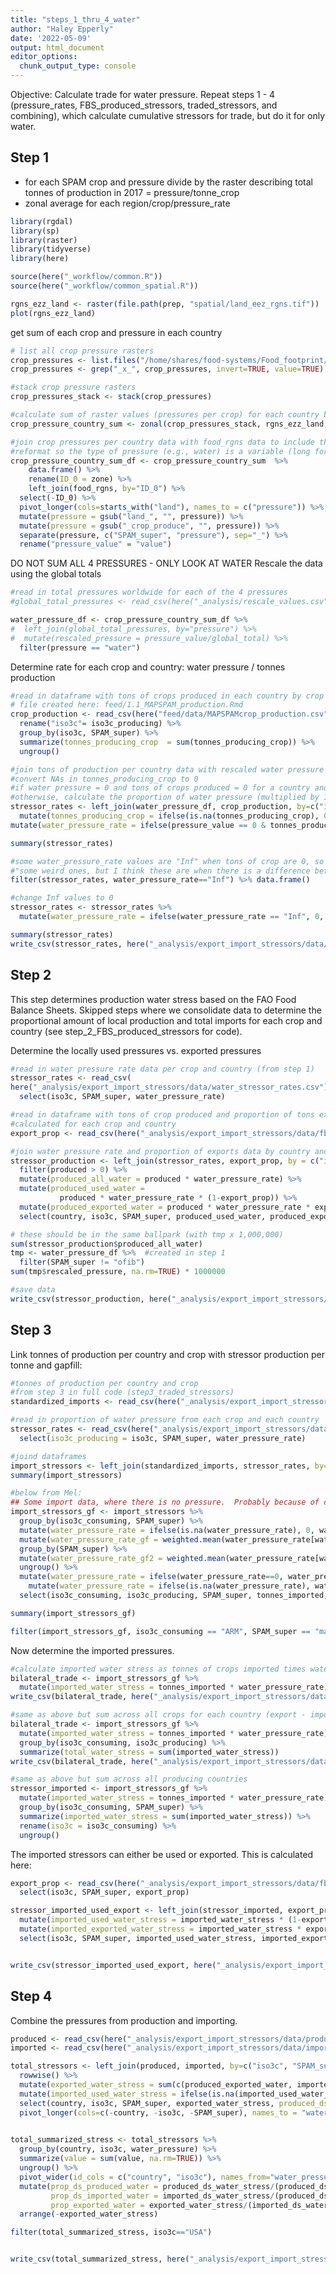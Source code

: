 ```yaml
---
title: "steps_1_thru_4_water"
author: "Haley Epperly"
date: '2022-05-09'
output: html_document
editor_options: 
  chunk_output_type: console
---
```


Objective: Calculate trade for water pressure. Repeat steps 1 - 4 (pressure_rates, FBS_produced_stressors, traded_stressors, and combining), which calculate cumulative stressors for trade, but do it for only water.

## Step 1
* for each SPAM crop and pressure divide by the raster describing total tonnes of production in 2017 = pressure/tonne_crop
* zonal average for each region/crop/pressure_rate


```r

library(rgdal)
library(sp)
library(raster)
library(tidyverse)
library(here)

source(here("_workflow/common.R"))
source(here("_workflow/common_spatial.R"))

rgns_ezz_land <- raster(file.path(prep, "spatial/land_eez_rgns.tif"))
plot(rgns_ezz_land)

```


get sum of each crop and pressure in each country
```r

# list all crop pressure rasters
crop_pressures <- list.files("/home/shares/food-systems/Food_footprint/all_food_systems/datalayers", pattern="crop_produce", full=TRUE)
crop_pressures <- grep("_x_", crop_pressures, invert=TRUE, value=TRUE)  # get rid of feed proportions

#stack crop pressure rasters
crop_pressures_stack <- stack(crop_pressures)

#calculate sum of raster values (pressures per crop) for each country based on country borders raster (rgns_ezz_land)
crop_pressure_country_sum <- zonal(crop_pressures_stack, rgns_ezz_land, fun="sum", progress="text", na.rm=TRUE) 

#join crop pressures per country data with food_rgns data to include the iso3c code for each country in the pressures data 
#reformat so the type of pressure (e.g., water) is a variable (long format)
crop_pressure_country_sum_df <- crop_pressure_country_sum  %>% 
    data.frame() %>%
    rename(ID_0 = zone) %>%
    left_join(food_rgns, by="ID_0") %>%
  select(-ID_0) %>%
  pivot_longer(cols=starts_with("land"), names_to = c("pressure")) %>%
  mutate(pressure = gsub("land_", "", pressure)) %>%
  mutate(pressure = gsub("_crop_produce", "", pressure)) %>%
  separate(pressure, c("SPAM_super", "pressure"), sep="_") %>%
  rename("pressure_value" = "value")

```


DO NOT SUM ALL 4 PRESSURES - ONLY LOOK AT WATER
Rescale the data using the global totals
```r

#read in total pressures worldwide for each of the 4 pressures
#global_total_pressures <- read_csv(here("_analysis/rescale_values.csv"))

water_pressure_df <- crop_pressure_country_sum_df %>%
#  left_join(global_total_pressures, by="pressure") %>%
#  mutate(rescaled_pressure = pressure_value/global_total) %>%
  filter(pressure == "water")

```


Determine rate for each crop and country:
water pressure / tonnes production
```r

#read in dataframe with tons of crops produced in each country by crop and country
# file created here: feed/1.1_MAPSPAM_production.Rmd
crop_production <- read_csv(here("feed/data/MAPSPAMcrop_production.csv")) %>%
  rename("iso3c"= iso3c_producing) %>%
  group_by(iso3c, SPAM_super) %>%
  summarize(tonnes_producing_crop  = sum(tonnes_producing_crop)) %>%
  ungroup()

#join tons of production per country data with rescaled water pressure data per country per crop
#convert NAs in tonnes_producing_crop to 0
#if water pressure = 0 and tons of crops produced = 0 for a country and crop, then put 0
#otherwise, calculate the proportion of water pressure (multiplied by 1 million) per tons of crop produced
stressor_rates <- left_join(water_pressure_df, crop_production, by=c("iso3c", "SPAM_super")) %>%
  mutate(tonnes_producing_crop = ifelse(is.na(tonnes_producing_crop), 0, tonnes_producing_crop)) %>% # Gibralter and Saint-Martin have NA's for production
mutate(water_pressure_rate = ifelse(pressure_value == 0 & tonnes_producing_crop ==0, 0, pressure_value/tonnes_producing_crop))

summary(stressor_rates)

#some water_pressure_rate values are "Inf" when tons of crop are 0, so they should be 0 - note from Mel below on why that might be
#"some weird ones, but I think these are when there is a difference between FAO reporting and what is in the SPAM maps. This should be fine."
filter(stressor_rates, water_pressure_rate=="Inf") %>% data.frame()

#change Inf values to 0
stressor_rates <- stressor_rates %>%
  mutate(water_pressure_rate = ifelse(water_pressure_rate == "Inf", 0, water_pressure_rate))

summary(stressor_rates)
write_csv(stressor_rates, here("_analysis/export_import_stressors/data/water_stressor_rates.csv"))

```




## Step 2

This step determines production water stress based on the FAO Food Balance Sheets. Skipped steps where we consolidate data to determine the proportional amount of local production and total imports for each crop and country (see step_2_FBS_produced_stressors for code).


Determine the locally used pressures vs. exported pressures
```r

#read in water pressure rate data per crop and country (from step 1)
stressor_rates <- read_csv(
here("_analysis/export_import_stressors/data/water_stressor_rates.csv")) %>%
  select(iso3c, SPAM_super, water_pressure_rate)

#read in dataframe with tons of crop produced and proportion of tons exported for each crop and country
#calculated for each crop and country
export_prop <- read_csv(here("_analysis/export_import_stressors/data/fbs_export_prop.csv"))

#join water pressure rate and proportion of exports data by country and crop, subset to data with production > 0 tons, calculate water pressure from tons of crops produced, calculate proportion of water pressure from produced and not-exported crops (i.e., used), calculate proportion of water pressure from produced and exported crops (exported), subset to variables of interest. 
stressor_production <- left_join(stressor_rates, export_prop, by = c("iso3c", "SPAM_super")) %>%
  filter(produced > 0) %>%
  mutate(produced_all_water = produced * water_pressure_rate) %>%
  mutate(produced_used_water = 
           produced * water_pressure_rate * (1-export_prop)) %>%
  mutate(produced_exported_water = produced * water_pressure_rate * export_prop) %>%
  select(country, iso3c, SPAM_super, produced_used_water, produced_exported_water, produced_all_water)

# these should be in the same ballpark (with tmp x 1,000,000)
sum(stressor_production$produced_all_water)
tmp <- water_pressure_df %>%  #created in step 1
  filter(SPAM_super != "ofib")
sum(tmp$rescaled_pressure, na.rm=TRUE) * 1000000

#save data
write_csv(stressor_production, here("_analysis/export_import_stressors/data/produced_water_stress.csv"))

```




## Step 3

Link tonnes of production per country and crop with stressor production per tonne and gapfill:
```r

#tonnes of production per country and crop
#from step 3 in full code (step3_traded_stressors)
standardized_imports <- read_csv(here("_analysis/export_import_stressors/data/tons_crops_imported_by_country.csv"))

#read in proportion of water pressure from each crop and each country
stressor_rates <- read_csv(here("_analysis/export_import_stressors/data/water_stressor_rates.csv")) %>%
  select(iso3c_producing = iso3c, SPAM_super, water_pressure_rate)

#joind dataframes
import_stressors <- left_join(standardized_imports, stressor_rates, by=c("iso3c_producing", "SPAM_super"))
summary(import_stressors)

#below from Mel:
## Some import data, where there is no pressure.  Probably because of complex trade relationships.  These are gapfilled with \mean of other countries that provide trade to the importing country weighted by import tonnes.  In some cases, there were no trade countries with non zero data and we gapfilled these with the global average values for a SPAM crop category, weighted by total trade. 
import_stressors_gf <- import_stressors %>%
  group_by(iso3c_consuming, SPAM_super) %>%
  mutate(water_pressure_rate = ifelse(is.na(water_pressure_rate), 0, water_pressure_rate)) %>%
  mutate(water_pressure_rate_gf = weighted.mean(water_pressure_rate[water_pressure_rate>0], tonnes_imported[water_pressure_rate>0])) %>%
  group_by(SPAM_super) %>%
  mutate(water_pressure_rate_gf2 = weighted.mean(water_pressure_rate[water_pressure_rate>0], tonnes_imported[water_pressure_rate>0])) %>%
  ungroup() %>%
  mutate(water_pressure_rate = ifelse(water_pressure_rate==0, water_pressure_rate_gf, water_pressure_rate)) %>%
    mutate(water_pressure_rate = ifelse(is.na(water_pressure_rate), water_pressure_rate_gf2, water_pressure_rate)) %>%
  select(iso3c_consuming, iso3c_producing, SPAM_super, tonnes_imported, water_pressure_rate)

summary(import_stressors_gf)

filter(import_stressors_gf, iso3c_consuming == "ARM", SPAM_super == "maiz")

```

Now determine the imported pressures.
```r

#calculate imported water stress as tonnes of crops imported times water pressure per crop tonne
bilateral_trade <- import_stressors_gf %>%
  mutate(imported_water_stress = tonnes_imported * water_pressure_rate) 
write_csv(bilateral_trade, here("_analysis/export_import_stressors/data/bilateral_trade_crop_water.csv"))

#same as above but sum across all crops for each country (export - import combo)
bilateral_trade <- import_stressors_gf %>%
  mutate(imported_water_stress = tonnes_imported * water_pressure_rate) %>%
  group_by(iso3c_consuming, iso3c_producing) %>%
  summarize(total_water_stress = sum(imported_water_stress))
write_csv(bilateral_trade, here("_analysis/export_import_stressors/data/bilateral_trade_water.csv"))

#same as above but sum across all producing countries
stressor_imported <- import_stressors_gf %>%
  mutate(imported_water_stress = tonnes_imported * water_pressure_rate) %>%
  group_by(iso3c_consuming, SPAM_super) %>%
  summarize(imported_water_stress = sum(imported_water_stress)) %>%
  rename(iso3c = iso3c_consuming) %>%
  ungroup()

```


The imported stressors can either be used or exported.  This is calculated here:
```r

export_prop <- read_csv(here("_analysis/export_import_stressors/data/fbs_export_prop.csv")) %>%
  select(iso3c, SPAM_super, export_prop)

stressor_imported_used_export <- left_join(stressor_imported, export_prop, by = c("iso3c", "SPAM_super")) %>%
  mutate(imported_used_water_stress = imported_water_stress * (1-export_prop)) %>%
  mutate(imported_exported_water_stress = imported_water_stress * export_prop) %>%
  select(iso3c, SPAM_super, imported_used_water_stress, imported_exported_water_stress)


write_csv(stressor_imported_used_export, here("_analysis/export_import_stressors/data/imported_water_stress.csv"))
```




## Step 4

Combine the pressures from production and importing.

```r

produced <- read_csv(here("_analysis/export_import_stressors/data/produced_water_stress.csv"))
imported <- read_csv(here("_analysis/export_import_stressors/data/imported_water_stress.csv"))

total_stressors <- left_join(produced, imported, by=c("iso3c", "SPAM_super")) %>%
  rowwise() %>%
  mutate(exported_water_stress = sum(c(produced_exported_water, imported_exported_water_stress), na.rm=TRUE)) %>%
  mutate(imported_used_water_stress = ifelse(is.na(imported_used_water_stress), 0, imported_used_water_stress)) %>%
  select(country, iso3c, SPAM_super, exported_water_stress, produced_ds_water_stress = produced_used_water, imported_ds_water_stress=imported_used_water_stress) %>%
  pivot_longer(cols=c(-country, -iso3c, -SPAM_super), names_to = "water_pressure")
  

total_summarized_stress <- total_stressors %>%
  group_by(country, iso3c, water_pressure) %>%
  summarize(value = sum(value, na.rm=TRUE)) %>%
  ungroup() %>%
  pivot_wider(id_cols = c("country", "iso3c"), names_from="water_pressure") %>%
  mutate(prop_ds_produced_water = produced_ds_water_stress/(produced_ds_water_stress + imported_ds_water_stress),
         prop_ds_imported_water = imported_ds_water_stress/(produced_ds_water_stress + imported_ds_water_stress),
         prop_exported_water = exported_water_stress/(imported_ds_water_stress + produced_ds_water_stress + exported_water_stress)) %>%
  arrange(-exported_water_stress)

filter(total_summarized_stress, iso3c=="USA")


write_csv(total_summarized_stress, here("_analysis/export_import_stressors/data/water_stress_imports_exports.csv"))
```


